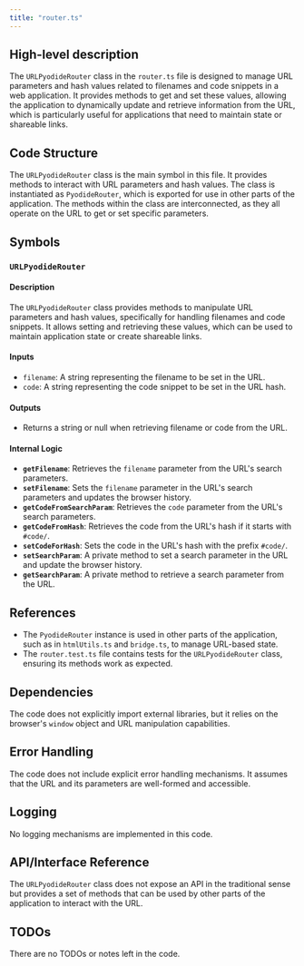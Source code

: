 ```yaml
---
title: "router.ts"
---
```


## High-level description

The `URLPyodideRouter` class in the `router.ts` file is designed to manage URL parameters and hash values related to filenames and code snippets in a web application. It provides methods to get and set these values, allowing the application to dynamically update and retrieve information from the URL, which is particularly useful for applications that need to maintain state or shareable links.

## Code Structure

The `URLPyodideRouter` class is the main symbol in this file. It provides methods to interact with URL parameters and hash values. The class is instantiated as `PyodideRouter`, which is exported for use in other parts of the application. The methods within the class are interconnected, as they all operate on the URL to get or set specific parameters.

## Symbols

### `URLPyodideRouter`
#### Description
The `URLPyodideRouter` class provides methods to manipulate URL parameters and hash values, specifically for handling filenames and code snippets. It allows setting and retrieving these values, which can be used to maintain application state or create shareable links.

#### Inputs
- `filename`: A string representing the filename to be set in the URL.
- `code`: A string representing the code snippet to be set in the URL hash.

#### Outputs
- Returns a string or null when retrieving filename or code from the URL.

#### Internal Logic
- **`getFilename`**: Retrieves the `filename` parameter from the URL's search parameters.
- **`setFilename`**: Sets the `filename` parameter in the URL's search parameters and updates the browser history.
- **`getCodeFromSearchParam`**: Retrieves the `code` parameter from the URL's search parameters.
- **`getCodeFromHash`**: Retrieves the code from the URL's hash if it starts with `#code/`.
- **`setCodeForHash`**: Sets the code in the URL's hash with the prefix `#code/`.
- **`setSearchParam`**: A private method to set a search parameter in the URL and update the browser history.
- **`getSearchParam`**: A private method to retrieve a search parameter from the URL.

## References

- The `PyodideRouter` instance is used in other parts of the application, such as in `htmlUtils.ts` and `bridge.ts`, to manage URL-based state.
- The `router.test.ts` file contains tests for the `URLPyodideRouter` class, ensuring its methods work as expected.

## Dependencies

The code does not explicitly import external libraries, but it relies on the browser's `window` object and URL manipulation capabilities.

## Error Handling

The code does not include explicit error handling mechanisms. It assumes that the URL and its parameters are well-formed and accessible.

## Logging

No logging mechanisms are implemented in this code.

## API/Interface Reference

The `URLPyodideRouter` class does not expose an API in the traditional sense but provides a set of methods that can be used by other parts of the application to interact with the URL.

## TODOs

There are no TODOs or notes left in the code.